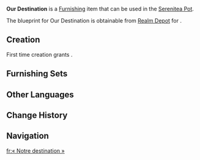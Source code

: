 {{Furnishing Infobox
|id             = 374614
|image          = Item Our Destination.png
|category       = Landscape
|subcategory    = Large Object
|quality        = 4
|adeptal_energy = 90
|load           = 125
|reduced_load   = 94
|description    = A finely crafted weapon rack made from premium quality stone, carefully selected by the artisan who made it. Adorned with exquisite metal fittings, it is primarily used for displaying weapons, and can be found in the Temple of Pax within the Stadium of the Sacred Flame.<br>It is said that some of the weapons on the Temple of Pax's weapon wall once belonged to warriors who achieved great fame in past competitions. For these warriors, their weapons were not just companions in battle, but extensions of their very souls. And given the fiery nature of their spirits, perhaps the best place for their honor to reside is within the Stadium grounds, where their legacy endures...
|mention        = <!--Character 1;Character2 -->
|interaction    = 
|blueprint      = Realm Depot
|source1        = 
}}
'''Our Destination''' is a [[Furnishing]] item that can be used in the [[Serenitea Pot]].

The blueprint for Our Destination is obtainable from [[Realm Depot]] for {{Item|Realm Currency|30|x=240}}.

==Creation==
First time creation grants {{Item|Trust|24|x=90}}.
{{Recipe
|type = Creation
|time = 16h
|Iron Chunk = 8
|White Iron Chunk = 8
|sort = Iron Chunk;White Iron Chunk
}}

==Furnishing Sets==
{{Craft Usage}}

==Other Languages==
{{Other Languages
|en       = Our Destination
|zhs      = 「我们的归宿」
|zhs_rm   = 
|zht      = 「我們的歸宿」
|zht_rm   = 
|zh_tl    = 
|ja       = 「我らの帰着」
|ja_rm    = 
|ja_tl    = 
|ko       = 「우리의 귀착지」
|ko_tl    = 
|es       = Nuestro destino
|es_tl    = Our Destination
|fr       = « Notre destination »
|fr_tl    = "Our Destination"
|ru       = Наша судьба
|ru_tl    = 
|th       = "ปลายทางของเรา"
|th_rm    = 
|th_tl    = 
|vi       = Nơi Chúng Ta Thuộc Về
|vi_tl    = 
|de       = „Unser Schicksal“
|de_tl    = 
|id       = Tujuan Kita
|id_tl    = 
|pt       = "O Nosso Destino"
|pt_tl    = 
|tr       = Hedefimiz
|tr_tl    = 
|it       = La nostra destinazione
|it_tl    = 
}}

==Change History==
{{Change History|5.3}}

==Navigation==
{{Furnishing Navbox|exterior}}

[[fr:« Notre destination »]]